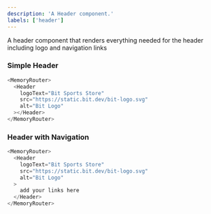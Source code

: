 ```yaml
---
description: 'A Header component.'
labels: ['header']
---
```



A header component that renders everything needed for the header including logo and navigation links

### Simple Header

```js live
<MemoryRouter>
  <Header
    logoText="Bit Sports Store"
    src="https://static.bit.dev/bit-logo.svg"
    alt="Bit Logo"
  ></Header>
</MemoryRouter>
```

### Header with Navigation

```js live
<MemoryRouter>
  <Header
    logoText="Bit Sports Store"
    src="https://static.bit.dev/bit-logo.svg"
    alt="Bit Logo"
  >
    add your links here
  </Header>
</MemoryRouter>
```
